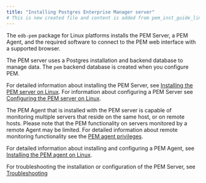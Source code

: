 ```yaml
---
title: "Installing Postgres Enterprise Manager server"
# This is new created file and content is added from pem_inst_guide_linux/04_installing_postgres_enterprise_manager/index.mdx
---
```


The `edb-pem` package for Linux platforms installs the PEM Server, a PEM Agent, and the required software to connect to the PEM web interface with a supported browser.

The PEM server uses a Postgres installation and backend database to manage data. The `pem` backend database is created when you configure PEM.

For detailed information about installing the PEM Server, see [Installing the PEM server on Linux](03_installing_pem_server_using_edb_repository). For information about configuring a PEM Server see [Configuring the PEM server on Linux](05_configuring_the_pem_server_on_linux/#configuring_the_pem_server_on_linux).

The PEM Agent that is installed with the PEM server is capable of monitoring multiple servers that reside on the same host, or on remote hosts. Please note that the PEM functionality on servers monitored by a remote Agent may be limited. For detailed information about remote monitoring functionality see the [PEM agent privileges](/pem/latest/pem_online_help/02_toc_pem_agent/05_pem_agent_privileges/).

For detailed information about installing and configuring a PEM Agent, see [Installing the PEM agent on Linux](08_installing_pem_agent_using_edb_repository).

For troubleshooting the installation or configuration of the PEM Server, see [Troubleshooting](/pem/latest/04_troubleshooting)